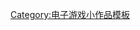 {{asbox
| image     = Gamepad.svg
| pix       = 30
| subject   = 英國電子遊戲公司或企業
| qualifier = 
| category  = 英國電子遊戲公司小作品
| tempsort  =  
| name      = Template:UK-videogame-company-stub
}}<noinclude>
[[Category:电子游戏小作品模板]]
</noinclude>